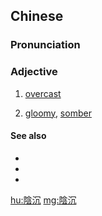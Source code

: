 {{also|阴沉}}
==Chinese==
{{zh-forms|s=阴沉}}

===Pronunciation===
{{zh-pron
|m=yīnchén
|c=jam1 cam4
|mn=im-tîm
|cat=a
}}

===Adjective===
{{zh-adj}}

# [[overcast]]
#: {{zh-x|天氣 '''陰沉'''，雨 一直 下 腰酸背痛。|The weather is gloomy, it always rains and I have pains in the back.}}
# [[gloomy]], [[somber]]
#: {{zh-x|幹{gàn}嗎 '''陰沉''' 著[着]{zhe} 臉？|Why so gloomy?}}

====See also====
* {{zh-l|低沉}}
* {{zh-l|多雲}}
* {{zh-l|灰濛蒙|tr=huīmēngmēng}}

[[hu:陰沉]]
[[mg:陰沉]]